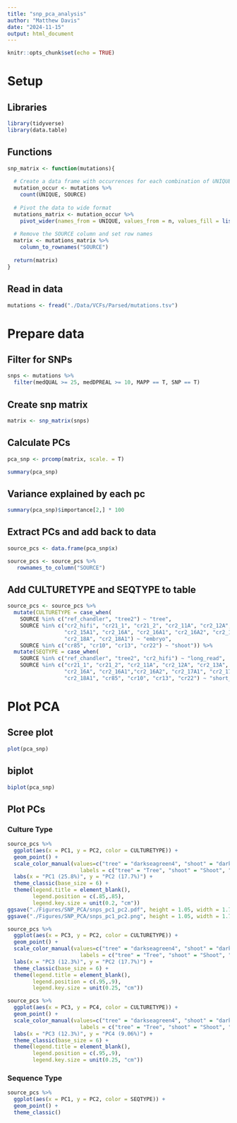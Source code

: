 ```yaml
---
title: "snp_pca_analysis"
author: "Matthew Davis"
date: "2024-11-15"
output: html_document
---
```


```r
knitr::opts_chunk$set(echo = TRUE)
```

# Setup
## Libraries
```r
library(tidyverse)
library(data.table)
```

## Functions
```r
snp_matrix <- function(mutations){
  
  # Create a data frame with occurrences for each combination of UNIQUE and SOURCE
  mutation_occur <- mutations %>%
    count(UNIQUE, SOURCE) 
  
  # Pivot the data to wide format
  mutations_matrix <- mutation_occur %>%
    pivot_wider(names_from = UNIQUE, values_from = n, values_fill = list(n = 0))
  
  # Remove the SOURCE column and set row names
  matrix <- mutations_matrix %>%
    column_to_rownames("SOURCE")
  
  return(matrix)
}
```

## Read in data
```r
mutations <- fread("./Data/VCFs/Parsed/mutations.tsv")
```

# Prepare data
## Filter for SNPs
```r
snps <- mutations %>%
  filter(medQUAL >= 25, medDPREAL >= 10, MAPP == T, SNP == T)
```

## Create snp matrix
```r
matrix <- snp_matrix(snps)
```

## Calculate PCs
```r
pca_snp <- prcomp(matrix, scale. = T)

summary(pca_snp)
```

## Variance explained by each pc
```r
summary(pca_snp)$importance[2,] * 100
```


## Extract PCs and add back to data
```r
source_pcs <- data.frame(pca_snp$x)

source_pcs <- source_pcs %>%
   rownames_to_column("SOURCE")
```

## Add CULTURETYPE and SEQTYPE to table
```r
source_pcs <- source_pcs %>%
  mutate(CULTURETYPE = case_when(
    SOURCE %in% c("ref_chandler", "tree2") ~ "tree",
    SOURCE %in% c("cr2_hifi", "cr21_1", "cr21_2", "cr2_11A", "cr2_12A", "cr2_13A", "cr2_15A",
                  "cr2_15A1", "cr2_16A", "cr2_16A1", "cr2_16A2", "cr2_17A1", "cr2_17A2",
                  "cr2_18A", "cr2_18A1") ~ "embryo",
    SOURCE %in% c("cr85", "cr10", "cr13", "cr22") ~ "shoot")) %>%
  mutate(SEQTYPE = case_when(
    SOURCE %in% c("ref_chandler", "tree2", "cr2_hifi") ~ "long_read",
    SOURCE %in% c("cr21_1", "cr21_2", "cr2_11A", "cr2_12A", "cr2_13A", "cr2_15A", "cr2_15A1", 
                  "cr2_16A", "cr2_16A1","cr2_16A2", "cr2_17A1", "cr2_17A2", "cr2_18A",
                  "cr2_18A1", "cr85", "cr10", "cr13", "cr22") ~ "short_read"))
```


# Plot PCA
## Scree plot
```r
plot(pca_snp)
```

## biplot
```r
biplot(pca_snp)
```

## Plot PCs
### Culture Type
```r
source_pcs %>%
  ggplot(aes(x = PC1, y = PC2, color = CULTURETYPE)) +
  geom_point() +
  scale_color_manual(values=c("tree" = "darkseagreen4", "shoot" = "darkseagreen2", "embryo" = "goldenrod1"),
                       labels = c("tree" = "Tree", "shoot" = "Shoot", "embryo" = "Embryo")) +
  labs(x = "PC1 (25.8%)", y = "PC2 (17.7%)") + 
  theme_classic(base_size = 6) +
  theme(legend.title = element_blank(),
        legend.position = c(.85,.85),
        legend.key.size = unit(0.2, "cm"))
ggsave("./Figures/SNP_PCA/snps_pc1_pc2.pdf", height = 1.05, width = 1.75)
ggsave("./Figures/SNP_PCA/snps_pc1_pc2.png", height = 1.05, width = 1.75)

source_pcs %>%
  ggplot(aes(x = PC3, y = PC2, color = CULTURETYPE)) +
  geom_point() +
  scale_color_manual(values=c("tree" = "darkseagreen4", "shoot" = "darkseagreen2", "embryo" = "goldenrod1"),
                       labels = c("tree" = "Tree", "shoot" = "Shoot", "embryo" = "Embryo")) +
  labs(x = "PC3 (12.3%)", y = "PC2 (17.7%)") + 
  theme_classic(base_size = 6) +
  theme(legend.title = element_blank(),
        legend.position = c(.95,.9),
        legend.key.size = unit(0.25, "cm"))

source_pcs %>%
  ggplot(aes(x = PC3, y = PC4, color = CULTURETYPE)) +
  geom_point() +
  scale_color_manual(values=c("tree" = "darkseagreen4", "shoot" = "darkseagreen2", "embryo" = "goldenrod1"),
                       labels = c("tree" = "Tree", "shoot" = "Shoot", "embryo" = "Embryo")) +
  labs(x = "PC3 (12.3%)", y = "PC4 (9.06%)") + 
  theme_classic(base_size = 6) +
  theme(legend.title = element_blank(),
        legend.position = c(.95,.9),
        legend.key.size = unit(0.25, "cm"))
```

### Sequence Type
```r
source_pcs %>%
  ggplot(aes(x = PC1, y = PC2, color = SEQTYPE)) +
  geom_point() +
  theme_classic()
```